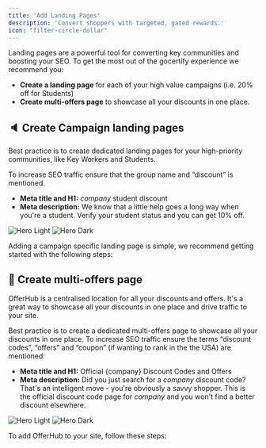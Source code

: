 ```yaml
---
title: 'Add Landing Pages'
description: 'Convert shoppers with targeted, gated rewards.'
icon: "filter-circle-dollar"
---
```




Landing pages are a powerful tool for converting key communities and boosting your SEO. To get the most out of the gocertify experience we recommend you: 


  * **Create a landing page** for each of your high value campaigns (i.e. 20% off for Students) 
  * **Create multi-offers page** to showcase all your discounts in one place. 

## 🔈 Create Campaign landing pages
<Tip>
  Best practice is to create dedicated landing pages for your high-priority communities, like Key Workers and Students.

  To increase SEO traffic ensure that the group name and “discount” is mentioned.

  - **Meta title and H1:** _company_ student discount
  - **Meta description:** We know that a little help goes a long way when you're a student. Verify your student status and you can get 10% off.

</Tip>

<Frame caption="LK Bennetts campaign pages drive evergreen revenue growth YoY.">
  <img
    className="block dark:hidden"
    src="/images/LKBennett-iFrame.png"
    alt="Hero Light"
  />
  <img
    className="hidden dark:block"
    src="/images/LKBennett-iFrame.png"
    alt="Hero Dark"
  />
</Frame>

Adding a campaign specific landing page is simple, we recommend getting started with the following steps:


<LandingPageSteps />

 


## 💝 Create multi-offers page

OfferHub is a centralised location for all your discounts and offers. It's a great way to showcase all your discounts in one place and drive traffic to your site.

<Tip>
  Best practice is to create a dedicated multi-offers page to showcase all your discounts in one place. To increase SEO traffic ensure the terms “discount codes”, “offers” and “coupon” (if wanting to rank in the the USA) are mentioned:

  - **Meta title and H1:** Official {company} Discount Codes and Offers
  - **Meta description:** Did you just search for a _company_ discount code? That's an intelligent move - you're obviously a savvy shopper. This is the official discount code page for _company_ and you won't find a better discount elsewhere.
</Tip>

  <Frame caption="OfferHub is a powerful showcase of all your offers and discounts in one place. ">
    <img
      className="block dark:hidden"
      src="/images/GoCertify-OfferHub.png"
      alt="Hero Light"
    />
    <img
      className="hidden dark:block"
      src="/images/GoCertify-OfferHub.png"
      alt="Hero Dark"
    />
  </Frame>

To add OfferHub to your site, follow these steps:

<OfferHubIntegrationSteps />

